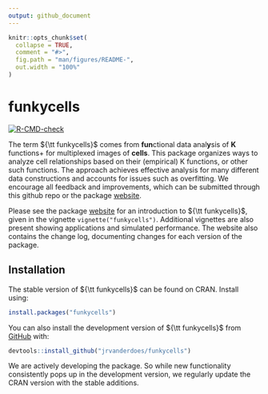 ```yaml
---
output: github_document
---
```


<!-- README.md is generated from README.Rmd. Please edit that file -->

```r
knitr::opts_chunk$set(
  collapse = TRUE,
  comment = "#>",
  fig.path = "man/figures/README-",
  out.width = "100%"
)
```

# funkycells

<!-- badges: start -->
[![R-CMD-check](https://github.com/jrvanderdoes/funkycells/actions/workflows/R-CMD-check.yaml/badge.svg)](https://github.com/jrvanderdoes/funkycells/actions/workflows/R-CMD-check.yaml)
<!-- badges: end -->

The term ${\tt funkycells}$ comes from **fun**ctional data anal**y**sis of **K** functions+ for multiplexed images of **cells**. This package organizes ways to analyze cell relationships based on their (empirical) K functions, or other such functions. The approach achieves effective analysis for many different data constructions and accounts for issues such as overfitting. We encourage all feedback and improvements, which can be submitted through this github repo or the package [website](https://jrvanderdoes.github.io/funkycells/).

Please see the package [website](https://jrvanderdoes.github.io/funkycells/) for an introduction to ${\tt funkycells}$, given in the vignette `vignette("funkycells")`. Additional vignettes are also present showing applications and simulated performance. The website also contains the change log, documenting changes for each version of the package.

## Installation

The stable version of ${\tt funkycells}$ can be found on CRAN. Install using:
```r
install.packages("funkycells")
```

You can also install the development version of ${\tt funkycells}$ from [GitHub](https://github.com/) with:
```r
devtools::install_github("jrvanderdoes/funkycells")
```

We are actively developing the package. So while new functionality consistently pops up in the development version, we regularly update the CRAN version with the stable additions.

<!-- 
Don't forget to build this! devtools::build_readme() , also check out https://github.com/r-lib/actions/tree/v1/examples to setup github actions for it 
-->

